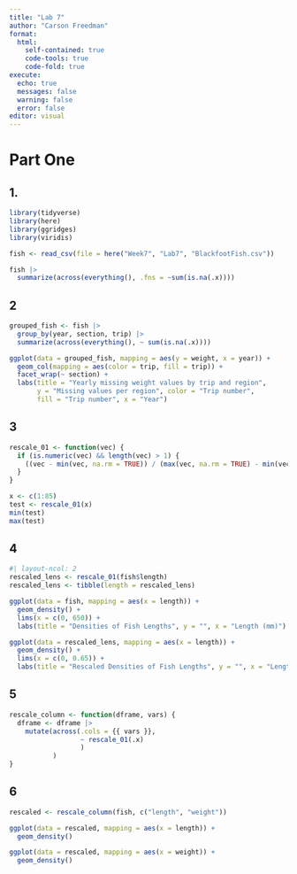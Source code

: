 ```yaml
---
title: "Lab 7"
author: "Carson Freedman"
format: 
  html:
    self-contained: true
    code-tools: true
    code-fold: true
execute:
  echo: true
  messages: false
  warning: false
  error: false
editor: visual
---
```


# Part One

## 1.

```r
library(tidyverse)
library(here)
library(ggridges)
library(viridis)
```

```r
fish <- read_csv(file = here("Week7", "Lab7", "BlackfootFish.csv"))
```

```r
fish |>
  summarize(across(everything(), .fns = ~sum(is.na(.x))))
```

## 2

```r
grouped_fish <- fish |>
  group_by(year, section, trip) |>
  summarize(across(everything(), ~ sum(is.na(.x))))

ggplot(data = grouped_fish, mapping = aes(y = weight, x = year)) +
  geom_col(mapping = aes(color = trip, fill = trip)) +
  facet_wrap(~ section) +
  labs(title = "Yearly missing weight values by trip and region",
       y = "Missing values per region", color = "Trip number", 
       fill = "Trip number", x = "Year")
```

## 3

```r
rescale_01 <- function(vec) {
  if (is.numeric(vec) && length(vec) > 1) {
    ((vec - min(vec, na.rm = TRUE)) / (max(vec, na.rm = TRUE) - min(vec, na.rm = TRUE)))
  }
}

x <- c(1:85)
test <- rescale_01(x)
min(test)
max(test)
```

## 4

```r
#| layout-ncol: 2
rescaled_lens <- rescale_01(fish$length)
rescaled_lens <- tibble(length = rescaled_lens)

ggplot(data = fish, mapping = aes(x = length)) +
  geom_density() +
  lims(x = c(0, 650)) +
  labs(title = "Densities of Fish Lengths", y = "", x = "Length (mm)")

ggplot(data = rescaled_lens, mapping = aes(x = length)) +
  geom_density() +
  lims(x = c(0, 0.65)) +
  labs(title = "Rescaled Densities of Fish Lengths", y = "", x = "Length (mm)")
```

## 5

```r
rescale_column <- function(dframe, vars) {
  dframe <- dframe |>
    mutate(across(.cols = {{ vars }},
                  ~ rescale_01(.x)
                  )
           )
}
```

## 6

```r
rescaled <- rescale_column(fish, c("length", "weight"))

ggplot(data = rescaled, mapping = aes(x = length)) +
  geom_density()

ggplot(data = rescaled, mapping = aes(x = weight)) +
  geom_density()
```

